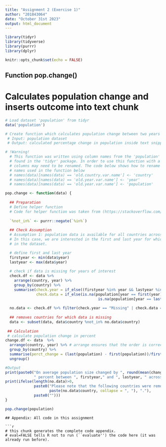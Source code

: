 ```yaml
---
title: "Assignment 2 (Exercise 1)"
author: "201843064"
date: "October 31st 2023"
output: html_document
---
```


```r
library(tidyr)
library(tidyverse)
library(purrr)
library(dplyr)

knitr::opts_chunk$set(echo = FALSE) 
```

## Function pop.change()
# Calculates population change and inserts outcome into text chunk

```r
# Load dataset 'population' from tidyr
data('population')

# Create function which calculates population change between two years and prints text
 # Input: population dataset 
 # Output: calculated percentage change in population inside text snippet

# !Warning!
  # This function was written using column names from the 'population' dataset
  # found in the 'tidyr' package. In order to use this function with a different dataset some
  # columns may need to be renamed. The code below shows how to rename columns to match the
  # names used in the function below
  # names(data)[names(data) == 'old.country.var.name'] <- 'country'
  # names(data)[names(data) == 'old.year.var.name'] <- 'year'
  # names(data)[names(data) == 'old.year.var.name'] <- 'population'

pop.change <- function(data) {
  
  ## Preparation
  # Define helper function
  # Code for helper function was taken from (https://stackoverflow.com/questions/5831794/opposite-of-in-exclude-rows-with-values-specified-in-a-vector)
  
  `%not_in%` <- purrr::negate(`%in%`)
  
  ## Check Assumption
  # Assumption 1: population data is available for all countries across the years of interest
  # In this case, we are interested in the first and last year for which data is available
  # in the dataset.

  # define first and last year 
  firstyear <- min(data$year)
  lastyear <- max(data$year)
  
  # check if data is missing for years of interest
  check.df <- data %>%
    arrange(country, year) %>% 
    group_by(country) %>%
    summarise(check.year = if_else((firstyear %in% year && lastyear %in% year), 'Complete','Missing'),
              check.data = if_else(is.na(population[year == first(year)])|
                                          is.na(population[year == last(year)]), 'Missing','Complete' ))
  
  no.data <- check.df %>% filter(check.year == "Missing" | check.data == "Missing") 
  
  ## removes countries for which data is missing 
  data <- subset(data, data$country %not_in% no.data$country)
  
 ## Calculation   
 # calculate population change in percent
change.df <- data  %>%
  arrange(country, year) %>% # arrange ensures that the order is correct (earlier to later years)
  group_by(country) %>%
  summarise(perct_change = (last(population) - first(population))/first(population)*100) %>%
  ungroup()

#Output
print(paste0("On average population size changed by ", round(mean(change.df$perct_change), 2),
             " percent between ", firstyear," and ", lastyear, " across the countries in the dataset."))
print(ifelse(length(no.data)>0,
             paste0("Please note that the following countries were removed due to missing data: ",
                    paste(no.data$country, collapse = ", "), "."),
             paste0("")))
}

pop.change(population)

```
```
## Appendix: All code in this assignment

```r
# this chunk generates the complete code appendix. 
# eval=FALSE tells R not to run (``evaluate'') the code here (it was already run before).
```

